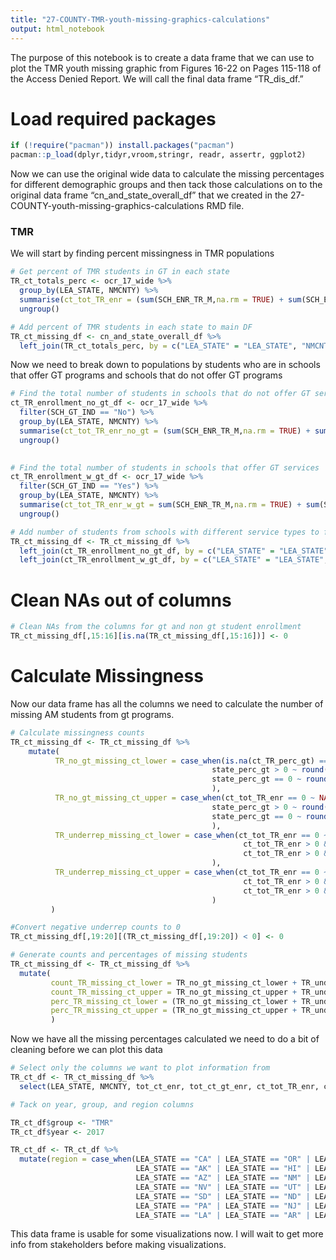 ---
title: "27-COUNTY-TMR-youth-missing-graphics-calculations"
output: html_notebook
---

The purpose of this notebook is to create a data frame that we can use to plot the TMR youth missing graphic from Figures 16-22 on Pages 115-118 of the Access Denied Report. We will call the final data frame "TR_dis_df."

# Load required packages

```{r}
if (!require("pacman")) install.packages("pacman")
pacman::p_load(dplyr,tidyr,vroom,stringr, readr, assertr, ggplot2)
```

Now we can use the original wide data to calculate the missing percentages for different demographic groups and then tack those calculations on to the original data frame "cn_and_state_overall_df" that we created in the 27-COUNTY-youth-missing-graphics-calculations RMD file.

### TMR

We will start by finding percent missingness in TMR populations

```{r}
# Get percent of TMR students in GT in each state
TR_ct_totals_perc <- ocr_17_wide %>%
  group_by(LEA_STATE, NMCNTY) %>%
  summarise(ct_tot_TR_enr = (sum(SCH_ENR_TR_M,na.rm = TRUE) + sum(SCH_ENR_TR_F,na.rm = TRUE)), ct_tot_TR_gt_enr = (sum(SCH_GTENR_TR_M,na.rm = TRUE) + sum(SCH_GTENR_TR_F,na.rm = TRUE)), ct_TR_perc_gt = (sum(SCH_GTENR_TR_M,na.rm = TRUE) + sum(SCH_GTENR_TR_F,na.rm = TRUE))/(sum(SCH_ENR_TR_M,na.rm = TRUE) + sum(SCH_ENR_TR_F,na.rm = TRUE))) %>%
  ungroup()
```

```{r}
# Add percent of TMR students in each state to main DF
TR_ct_missing_df <- cn_and_state_overall_df %>%
  left_join(TR_ct_totals_perc, by = c("LEA_STATE" = "LEA_STATE", "NMCNTY" = "NMCNTY"))
```

Now we need to break down to populations by students who are in schools that offer GT programs and schools that do not offer GT programs

```{r}
# Find the total number of students in schools that do not offer GT services
ct_TR_enrollment_no_gt_df <- ocr_17_wide %>%
  filter(SCH_GT_IND == "No") %>%
  group_by(LEA_STATE, NMCNTY) %>%
  summarise(ct_tot_TR_enr_no_gt = (sum(SCH_ENR_TR_M,na.rm = TRUE) + sum(SCH_ENR_TR_F,na.rm = TRUE))) %>%
  ungroup()
  
```

```{r}
# Find the total number of students in schools that offer GT services
ct_TR_enrollment_w_gt_df <- ocr_17_wide %>%
  filter(SCH_GT_IND == "Yes") %>%
  group_by(LEA_STATE, NMCNTY) %>%
  summarise(ct_tot_TR_enr_w_gt = sum(SCH_ENR_TR_M,na.rm = TRUE) + sum(SCH_ENR_TR_F,na.rm = TRUE)) %>%
  ungroup()
```

```{r}
# Add number of students from schools with different service types to full DF
TR_ct_missing_df <- TR_ct_missing_df %>%
  left_join(ct_TR_enrollment_no_gt_df, by = c("LEA_STATE" = "LEA_STATE", "NMCNTY" = "NMCNTY")) %>%
  left_join(ct_TR_enrollment_w_gt_df, by = c("LEA_STATE" = "LEA_STATE", "NMCNTY" = "NMCNTY"))

```

# Clean NAs out of columns

```{r}
# Clean NAs from the columns for gt and non gt student enrollment
TR_ct_missing_df[,15:16][is.na(TR_ct_missing_df[,15:16])] <- 0
```

# Calculate Missingness
Now our data frame has all the columns we need to calculate the number of missing AM students from gt programs.

```{r}
# Calculate missingness counts
TR_ct_missing_df <- TR_ct_missing_df %>%
    mutate(
          TR_no_gt_missing_ct_lower = case_when(is.na(ct_TR_perc_gt) == TRUE ~ NA_real_,
                                             state_perc_gt > 0 ~ round(state_perc_gt * ct_tot_TR_enr_no_gt), 
                                             state_perc_gt == 0 ~ round(national_gt_avg * ct_tot_TR_enr_no_gt),
                                             ), 
          TR_no_gt_missing_ct_upper = case_when(ct_tot_TR_enr == 0 ~ NA_real_,
                                             state_perc_gt > 0 ~ round(state_nonT1_perc_gt * ct_tot_TR_enr_no_gt), 
                                             state_perc_gt == 0 ~ round(national_gt_avg_nont1 * ct_tot_TR_enr_no_gt),
                                             ), 
          TR_underrep_missing_ct_lower = case_when(ct_tot_TR_enr == 0 ~ NA_real_,
                                                    ct_tot_TR_enr > 0 & ct_tot_TR_enr_w_gt == 0 ~ 0,
                                                    ct_tot_TR_enr > 0 & ct_tot_TR_enr_w_gt > 0 ~ round((ct_tot_TR_enr_w_gt *                                                     state_perc_gt)) - ct_tot_TR_gt_enr
                                             ),
          TR_underrep_missing_ct_upper = case_when(ct_tot_TR_enr == 0 ~ NA_real_,
                                                    ct_tot_TR_enr > 0 & ct_tot_TR_enr_w_gt == 0 ~ 0,
                                                    ct_tot_TR_enr > 0 & ct_tot_TR_enr_w_gt > 0 ~ round((ct_tot_TR_enr_w_gt *                                                     state_nonT1_perc_gt)) - ct_tot_TR_gt_enr
                                             )
         )
```

```{r}
#Convert negative underrep counts to 0
TR_ct_missing_df[,19:20][(TR_ct_missing_df[,19:20]) < 0] <- 0
```

```{r}
# Generate counts and percentages of missing students
TR_ct_missing_df <- TR_ct_missing_df %>%
  mutate(
         count_TR_missing_ct_lower = TR_no_gt_missing_ct_lower + TR_underrep_missing_ct_lower,
         count_TR_missing_ct_upper = TR_no_gt_missing_ct_upper + TR_underrep_missing_ct_upper,
         perc_TR_missing_ct_lower = (TR_no_gt_missing_ct_lower + TR_underrep_missing_ct_lower)/(TR_no_gt_missing_ct_lower +                                               TR_underrep_missing_ct_lower + ct_tot_TR_gt_enr),
         perc_TR_missing_ct_upper = (TR_no_gt_missing_ct_upper + TR_underrep_missing_ct_upper)/(TR_no_gt_missing_ct_upper +                                               TR_underrep_missing_ct_upper + ct_tot_TR_gt_enr)
         )
```

Now we have all the missing percentages calculated we need to do a bit of cleaning before we can plot this data

```{r}
# Select only the columns we want to plot information from
TR_ct_df <- TR_ct_missing_df %>%
  select(LEA_STATE, NMCNTY, tot_ct_enr, tot_ct_gt_enr, ct_tot_TR_enr, ct_tot_TR_gt_enr, count_TR_missing_ct_lower,          count_TR_missing_ct_upper, perc_TR_missing_ct_lower, perc_TR_missing_ct_upper)
```

```{r}
# Tack on year, group, and region columns

TR_ct_df$group <- "TMR"
TR_ct_df$year <- 2017

TR_ct_df <- TR_ct_df %>%
  mutate(region = case_when(LEA_STATE == "CA" | LEA_STATE == "OR" | LEA_STATE == "WA" ~ "Pacific",
                            LEA_STATE == "AK" | LEA_STATE == "HI" | LEA_STATE == "PR" ~ "Noncontiguous",
                            LEA_STATE == "AZ" | LEA_STATE == "NM" | LEA_STATE == "TX" | LEA_STATE == "OK" ~ "Southwest",
                            LEA_STATE == "NV" | LEA_STATE == "UT" | LEA_STATE == "CO" | LEA_STATE == "WY" |  LEA_STATE == "ID" |                              LEA_STATE == "MT" ~ "Rocky Mountains",
                            LEA_STATE == "SD" | LEA_STATE == "ND" | LEA_STATE == "NE" | LEA_STATE == "KS" | LEA_STATE == "MN" |                               LEA_STATE == "IA" | LEA_STATE == "MO" | LEA_STATE == "WI" | LEA_STATE == "IL" | LEA_STATE == "MI" |                               LEA_STATE == "IN" | LEA_STATE == "OH" ~ "Midwest",
                            LEA_STATE == "PA" | LEA_STATE == "NJ" | LEA_STATE == "NY" | LEA_STATE == "CT" | LEA_STATE == "RI" |                               LEA_STATE == "MA" | LEA_STATE == "VT" | LEA_STATE == "NH" | LEA_STATE == "ME" ~ "Northeast",
                            LEA_STATE == "LA" | LEA_STATE == "AR" | LEA_STATE == "MS" | LEA_STATE == "AL" | LEA_STATE == "TN" |                               LEA_STATE == "KY" | LEA_STATE == "WV" | LEA_STATE == "DE" | LEA_STATE == "MD" | LEA_STATE == "DC" |                               LEA_STATE == "VA" | LEA_STATE == "NC" | LEA_STATE == "SC" | LEA_STATE == "GA" | LEA_STATE == "FL"                                 ~ "Southeast"))  
```

This data frame is usable for some visualizations now. I will wait to get more info from stakeholders before making visualizations.


